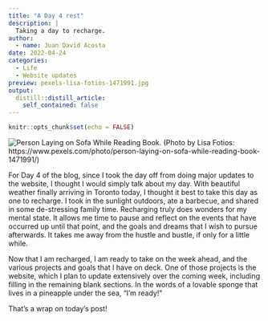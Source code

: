 ```yaml
---
title: "A Day 4 rest"
description: |
  Taking a day to recharge.
author:
  - name: Juan David Acosta
date: 2022-04-24
categories:
  - Life
  - Website updates
preview: pexels-lisa-fotios-1471991.jpg
output:
  distill::distill_article:
    self_contained: false
---
```



```r
knitr::opts_chunk$set(echo = FALSE)
```

![Person Laying on Sofa While Reading Book.](pexels-lisa-fotios-1471991.jpg)
(Photo by Lisa Fotios: https://www.pexels.com/photo/person-laying-on-sofa-while-reading-book-1471991/)

For Day 4 of the blog, since I took the day off from doing major updates to the website, I thought I would simply talk about my day. With beautiful weather finally arriving in Toronto today, I thought it best to take this day as one to recharge. I took in the sunlight outdoors, ate a barbecue, and shared in some de-stressing family time. Recharging truly does wonders for my mental state. It allows me time to pause and reflect on the events that have occurred up until that point, and the goals and dreams that I wish to pursue afterwards. It takes me away from the hustle and bustle, if only for a little while.

Now that I am recharged, I am ready to take on the week ahead, and the various projects and goals that I have on deck. One of those projects is the website, which I plan to update extensively over the coming week, including filling in the remaining blank sections. In the words of a lovable sponge that lives in a pineapple under the sea, "I'm ready!"

That's a wrap on today's post!
